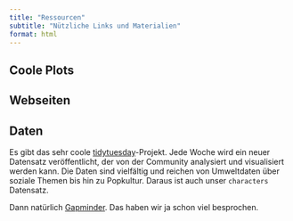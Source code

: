 ```yaml
---
title: "Ressourcen"
subtitle: "Nützliche Links und Materialien"
format: html
---
```


## Coole Plots



## Webseiten


## Daten
Es gibt das sehr coole [tidytuesday](https://github.com/rfordatascience/tidytuesday)-Projekt. Jede Woche wird ein neuer Datensatz veröffentlicht, der von der Community analysiert und visualisiert werden kann. Die Daten sind vielfältig und reichen von Umweltdaten über soziale Themen bis hin zu Popkultur. Daraus ist auch unser `characters` Datensatz.

Dann natürlich [Gapminder](https://www.gapminder.org/data/). Das haben wir ja schon viel besprochen. 

